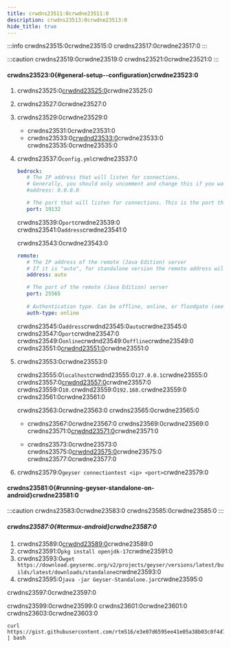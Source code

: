 ```yaml
---
title: crwdns23511:0crwdne23511:0
description: crwdns23513:0crwdne23513:0
hide_title: true
---
```


:::info
crwdns23515:0crwdne23515:0 crwdns23517:0crwdne23517:0
:::

:::caution
crwdns23519:0crwdne23519:0 crwdns23521:0crwdne23521:0
:::

#### crwdns23523:0\{#general-setup--configuration}crwdne23523:0

1. crwdns23525:0[crwdnd23525:0](/download)crwdne23525:0

2. crwdns23527:0crwdne23527:0

3. crwdns23529:0crwdne23529:0
   - crwdns23531:0crwdne23531:0
   - crwdns23533:0[crwdnd23533:0](/wiki/geyser/creating-a-startup-script/)crwdne23533:0\
     crwdns23535:0crwdne23535:0

4. crwdns23537:0`config.yml`crwdne23537:0

   ```yaml
   bedrock: 
      # The IP address that will listen for connections. 
      # Generally, you should only uncomment and change this if you want to limit what IPs can connect to your server. 
      #address: 0.0.0.0 

      # The port that will listen for connections. This is the port that Bedrock players will use to connect to your server.
      port: 19132 
   ```

   crwdns23539:0`port`crwdne23539:0\
   crwdns23541:0`address`crwdne23541:0

   crwdns23543:0crwdne23543:0

   ```yaml
   remote:
      # The IP address of the remote (Java Edition) server
      # If it is "auto", for standalone version the remote address will be set to 127.0.0.1.
      address: auto

      # The port of the remote (Java Edition) server
      port: 25565
      
      # Authentication type. Can be offline, online, or floodgate (see https://github.com/GeyserMC/Geyser/wiki/Floodgate).
      auth-type: online
   ```

   crwdns23545:0`address`crwdnd23545:0`auto`crwdne23545:0
   crwdns23547:0`port`crwdne23547:0 crwdns23549:0`online`crwdnd23549:0`offline`crwdne23549:0 crwdns23551:0[crwdnd23551:0](/wiki/floodgate/setup)crwdne23551:0

5. crwdns23553:0crwdne23553:0

   crwdns23555:0`localhost`crwdnd23555:0`127.0.0.1`crwdne23555:0
   crwdns23557:0[crwdnd23557:0](/wiki/geyser/fixing-unable-to-connect-to-world#using-geyser-on-the-same-computer)crwdne23557:0
   crwdns23559:0`10.`crwdnd23559:0`192.168.`crwdne23559:0
   crwdns23561:0crwdne23561:0

   crwdns23563:0crwdne23563:0
   crwdns23565:0crwdne23565:0

   - crwdns23567:0crwdne23567:0
     crwdns23569:0crwdne23569:0
     crwdns23571:0[crwdnd23571:0](/wiki/geyser/port-forwarding/)crwdne23571:0

   - crwdns23573:0crwdne23573:0 crwdns23575:0[crwdnd23575:0](/wiki/geyser/playit-gg)crwdne23575:0
     crwdns23577:0crwdne23577:0

6. crwdns23579:0`geyser connectiontest <ip> <port>`crwdne23579:0

#### crwdns23581:0\{#running-geyser-standalone-on-android}crwdne23581:0

:::caution
crwdns23583:0crwdne23583:0 crwdns23585:0crwdne23585:0
:::

##### crwdns23587:0\{#termux-android}crwdne23587:0

1. crwdns23589:0[crwdnd23589:0](https://termux.com/)crwdne23589:0
2. crwdns23591:0`pkg install openjdk-17`crwdne23591:0
3. crwdns23593:0`wget https://download.geysermc.org/v2/projects/geyser/versions/latest/builds/latest/downloads/standalone`crwdne23593:0
4. crwdns23595:0`java -jar Geyser-Standalone.jar`crwdne23595:0

crwdns23597:0crwdne23597:0

crwdns23599:0crwdne23599:0 crwdns23601:0crwdne23601:0
crwdns23603:0crwdne23603:0

```
curl https://gist.githubusercontent.com/rtm516/e3e07d6595ee41e05a38b03c0f4d7a80/raw/install.sh | bash
```
